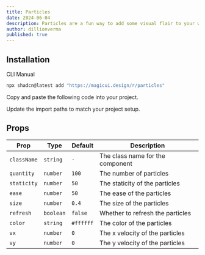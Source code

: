 ```yaml
---
title: Particles
date: 2024-06-04
description: Particles are a fun way to add some visual flair to your website. They can be used to create a sense of depth, movement, and interactivity.
author: dillionverma
published: true
---
```


<ComponentPreview name="particles-demo" />

## Installation

<Tabs defaultValue="cli">

<TabsList>
  <TabsTrigger value="cli">CLI</TabsTrigger>
  <TabsTrigger value="manual">Manual</TabsTrigger>
</TabsList>
<TabsContent value="cli">

```bash
npx shadcn@latest add "https://magicui.design/r/particles"
```

</TabsContent>

<TabsContent value="manual">

<Steps>

<Step>Copy and paste the following code into your project.</Step>

<ComponentSource name="particles" />

<Step>Update the import paths to match your project setup.</Step>

</Steps>

</TabsContent>

</Tabs>

## Props

| Prop        | Type      | Default   | Description                      |
| ----------- | --------- | --------- | -------------------------------- |
| `className` | `string`  | `-`       | The class name for the component |
| `quantity`  | `number`  | `100`     | The number of particles          |
| `staticity` | `number`  | `50`      | The staticity of the particles   |
| `ease`      | `number`  | `50`      | The ease of the particles        |
| `size`      | `number`  | `0.4`     | The size of the particles        |
| `refresh`   | `boolean` | `false`   | Whether to refresh the particles |
| `color`     | `string`  | `#ffffff` | The color of the particles       |
| `vx`        | `number`  | `0`       | The x velocity of the particles  |
| `vy`        | `number`  | `0`       | The y velocity of the particles  |
